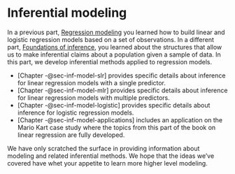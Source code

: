# Inferential modeling {#sec-inf-model .unnumbered}

In a previous part, [Regression modeling](https://openintro-ims2.netlify.app/regression-modeling) you learned how to build linear and logistic regression models based on a set of observations.
In a different part, [Foundations of inference](https://openintro-ims2.netlify.app/foundations-of-inference), you learned about the structures that allow us to make inferential claims about a population given a sample of data.
In this part, we develop inferential methods applied to regression models.

-   [Chapter -@sec-inf-model-slr] provides specific details about inference for linear regression models with a single predictor.
-   [Chapter -@sec-inf-model-mlr] provides specific details about inference for linear regression models with multiple predictors.
-   [Chapter -@sec-inf-model-logistic] provides specific details about inference for logistic regression models.
-   [Chapter -@sec-inf-model-applications] includes an application on the Mario Kart case study where the topics from this part of the book on linear regression are fully developed.

We have only scratched the surface in providing information about modeling and related inferential methods.
We hope that the ideas we’ve covered have whet your appetite to learn more higher level modeling.
